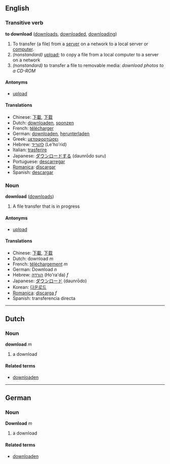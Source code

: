 ==English==
===Transitive verb===
'''to download''' ([[downloads]], [[downloaded]], [[downloading]])

#To transfer (a file) from a [[server]] on a network to a local server or [[computer]].
#''(nonstandard)'' [[upload]]; to copy a file from a local computer to a server on a network
#''(nonstandard)'' to transfer a file to removable media: ''download photos to a CD-ROM''

====Antonyms====
*[[upload]]

====Translations====
*Chinese: [[下載]], [[下载]]
*Dutch: [[downloaden]], [[sponzen]]
*French: [[télécharger]]
*German: [[downloaden]], [[herunterladen]]
*Greek: [[μεταφορτώσει]]
*Hebrew: [[להוריד]] (Le'ho'rid)
*Italian: [[trasferire]]
*Japanese: [[ダウンロードする]] (daunrōdo suru)
*Portuguese: [[descarregar]]
*[[Romanica]]: [[discargar]]
*Spanish: [[descargar]]

===Noun===
'''download''' ([[downloads]])

#A file transfer that is in progress

====Antonyms====
*[[upload]]

====Translations====
*Chinese: [[下載]], [[下载]]
*Dutch: download ''m''
*French: [[téléchargement]] ''m''
*German: Download ''n''
*Hebrew: [[הורדה]] (Ho'ra'da) ''f''
*Japanese: [[ダウンロード]] (daunrōdo)
*Korean: [[다운로드]]
*[[Romanica]]: [[discarga]] ''f''
*Spanish: transferencia directa

----

==Dutch==
===Noun===
'''download''' ''m''

# a download

====Related terms====
*[[downloaden]]

----

==German==
===Noun===
'''Download''' ''m''

# a download

====Related terms====
*[[downloaden]]